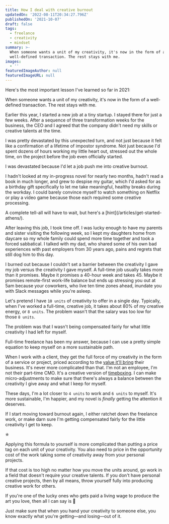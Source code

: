 ```yaml
---
title: How I deal with creative burnout
updatedOn: '2022-08-11T20:34:27.796Z'
publishedOn: '2021-10-07'
draft: false
tags:
  - freelance
  - creativity
  - mindset
summary: >-
  When someone wants a unit of my creativity, it's now in the form of a 
  well-defined transaction. The rest stays with me.
images:
  - ''
featuredImageAuthor: null
featuredImageURL: null
---
```


Here's the most important lesson I've learned so far in 2021:

<Statement>When someone wants a unit of my creativity, it's now in the form of a well-defined transaction. The rest stays with me.</Statement>

Earlier this year, I started a new job at a tiny startup. I stayed there for just a few weeks. After a sequence of three
transformation weeks for the business, the CEO and I agreed that the company didn't need my skills or creative talents
at the time.

I was pretty devastated by this unexpected turn, and not just because it felt like a confirmation of a lifetime of
impostor syndrome. Not just because I'd spent dozens of hours working my little heart out, stressed out the whole time,
on the project before the job even officially started.

<Statement>I was devastated because I'd let a job push me into creative burnout.</Statement>

I hadn't looked at my in-progress novel for nearly two months, hadn't read a book in much longer, and grew to despise my
guitar, which I'd asked for as a birthday gift specifically to let me take meaningful, healthy breaks during the
workday. I could barely convince myself to watch something on Netflix or play a video game because those each required
some creative processing.

<Aside>A complete tell-all will have to wait, but here's a [hint](/articles/get-started-athens/).</Aside>

After leaving this job, I took time off. I was lucky enough to have my parents and sister visiting the following week,
so I kept my daughters home from daycare so my whole family could spend more time together and took a forced sabbatical.
I talked with my dad, who shared some of his own bad experiences with past employers from 30 years ago, pains and
regrets that still dog him to this day.

I burned out because I couldn't set a barrier between the creativity I gave my job versus the creativity I gave myself.
A full-time job usually takes more than it promises. Maybe it promises a 40-hour week and takes 45. Maybe it promises
remote-first work-life balance but ends up stressing you out at 5am because your coworkers, who live ten time zones
ahead, inundate you with Slack messages while you're asleep.

Let's pretend I have `10 units` of creativity to offer in a single day. Typically, when I've worked a full-time,
creative job, it takes about 80% of my creative energy, or `8 units`. The problem wasn't that the salary was too low for
those `8 units`.

<Statement>The problem was that I wasn't being compensated fairly for what little creativity I had left for myself.</Statement>

Full-time freelance has been my answer, because I can use a pretty simple equation to keep myself on a more sustainable
path.

When I work with a client, they get the full force of my creativity in the form of a service or project, priced
according to the [value it'll bring](/articles/understand-your-value) their business. It's never more complicated than
that. I'm not an employee, I'm not their part-time CMO. It's a creative version of
[timeboxing](https://en.wikipedia.org/wiki/Timeboxing). I can make micro-adjustments to make sure that there's always a
balance between the creativity I give away and what I keep for myself.

These days, I'm a lot closer to `4 units` to work and `6 units` to myself. It's more sustainable, I'm happier, and my
novel is _finally_ getting the attention it deserves.

If I start moving toward burnout again, I either ratchet down the freelance work, or make darn sure I'm getting
compensated fairly for the little creativity I get to keep.

✯

Applying this formula to yourself is more complicated than putting a price tag on each unit of your creativity. You also
need to price in the opportunity cost of the work taking some of creativity away from your personal projects.

If that cost is too high no matter how you move the units around, go work in a field that doesn't require your creative
talents. If you don't have personal creative projects, then by all means, throw yourself fully into producing creative
work for others.

If you're one of the lucky ones who gets paid a living wage to produce the art you love, then all I can say is 👏

Just make sure that when you hand your creativity to someone else, you know exactly what you're getting—and losing—out
of it.
